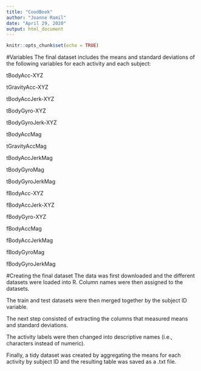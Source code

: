 ```yaml
---
title: "CoodBook"
author: "Joanne Ramil"
date: "April 29, 2020"
output: html_document
---
```


```r
knitr::opts_chunk$set(echo = TRUE)
```

#Variables
The final dataset includes the means and standard deviations of the following variables for each activity and each subject:

tBodyAcc-XYZ

tGravityAcc-XYZ

tBodyAccJerk-XYZ

tBodyGyro-XYZ

tBodyGyroJerk-XYZ

tBodyAccMag

tGravityAccMag

tBodyAccJerkMag

tBodyGyroMag

tBodyGyroJerkMag

fBodyAcc-XYZ

fBodyAccJerk-XYZ

fBodyGyro-XYZ

fBodyAccMag

fBodyAccJerkMag

fBodyGyroMag

fBodyGyroJerkMag

#Creating the final dataset
The data was first downloaded and the different datasets were loaded into R. Column names were then assigned to the datasets.

The train and test datasets were then merged together by the subject ID variable.

The next step consisted of extracting the columns that measured means and standard deviations. 

The activity labels were then changed into descriptive names (i.e., characters instead of numeric).

Finally, a tidy dataset was created by aggregating the means for each activity by subject ID and the resulting table was saved as a .txt file.